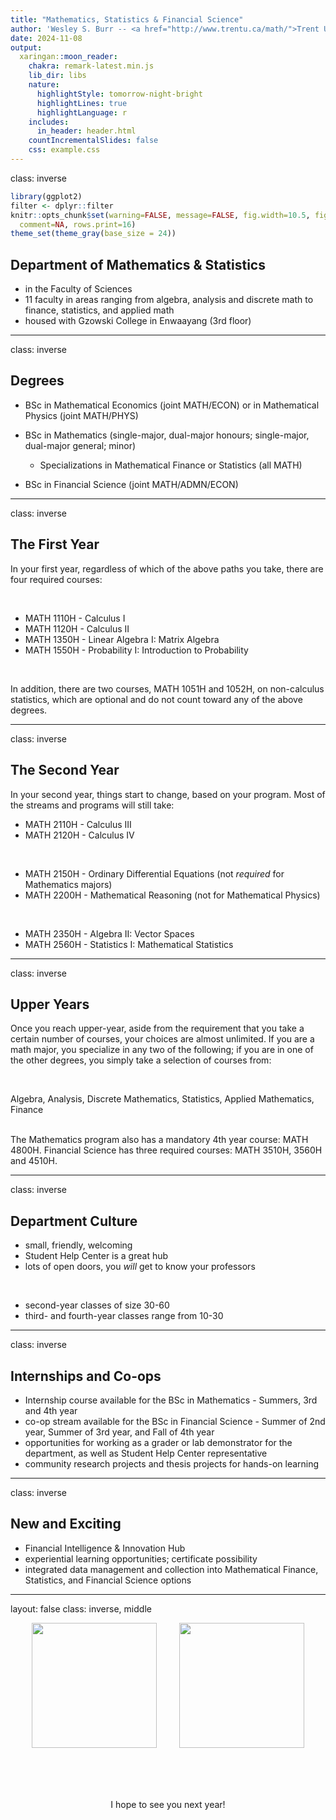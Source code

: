 ```yaml
---
title: "Mathematics, Statistics & Financial Science"
author: 'Wesley S. Burr -- <a href="http://www.trentu.ca/math/">Trent University</a> <br> <a href="http://github.com/wesleyburr"><i class="fa fa-github fa-fw"></i>&nbsp; wsburr</a><br> <a href="mailto:wesleyburr@trentu.ca"><i class="fa fa-paper-plane fa-fw"></i>&nbsp; wesleyburr@trentu.ca</a><br><br/>'
date: 2024-11-08
output:
  xaringan::moon_reader:
    chakra: remark-latest.min.js
    lib_dir: libs
    nature:
      highlightStyle: tomorrow-night-bright
      highlightLines: true
      highlightLanguage: r
    includes:
      in_header: header.html
    countIncrementalSlides: false
    css: example.css
---
```


class: inverse

```r
library(ggplot2)
filter <- dplyr::filter
knitr::opts_chunk$set(warning=FALSE, message=FALSE, fig.width=10.5, fig.height=4, 
  comment=NA, rows.print=16)
theme_set(theme_gray(base_size = 24))
```

## Department of Mathematics \& Statistics

* in the Faculty of Sciences
* 11 faculty in areas ranging from algebra, analysis and discrete math to
finance, statistics, and applied math
* housed with Gzowski College in Enwaayang (3rd floor)

---

class: inverse

## Degrees

* BSc in Mathematical Economics (joint MATH/ECON) or in Mathematical Physics (joint MATH/PHYS)
<br />

* BSc in Mathematics (single-major, dual-major honours; single-major, dual-major general; minor)
  * Specializations in Mathematical Finance or Statistics (all MATH)
<br />  

* BSc in Financial Science (joint MATH/ADMN/ECON)

---

class: inverse

## The First Year

In your first year, regardless of which of the above paths you take,
there are four required courses:

<br />

* MATH 1110H - Calculus I
* MATH 1120H - Calculus II
* MATH 1350H - Linear Algebra I: Matrix Algebra
* MATH 1550H - Probability I: Introduction to Probability

<br/>

In addition, there are two courses, MATH 1051H and 1052H, on non-calculus
statistics, which are optional and do not count toward any of the above degrees.

---

class: inverse

## The Second Year

In your second year, things start to change, based on your program. Most
of the streams and programs will still take:

* MATH 2110H - Calculus III
* MATH 2120H - Calculus IV

<br />

* MATH 2150H - Ordinary Differential Equations (not *required* for Mathematics majors)
* MATH 2200H - Mathematical Reasoning (not for Mathematical Physics)

<br />

* MATH 2350H - Algebra II: Vector Spaces
* MATH 2560H - Statistics I: Mathematical Statistics

---

class: inverse

## Upper Years

Once you reach upper-year, aside from the requirement that you take a certain
number of courses, your choices are almost unlimited. If you are a math
major, you specialize in any two of the following; if you are in one of the
other degrees, you simply take a selection of courses from:

<br />

Algebra, Analysis, Discrete Mathematics, Statistics, Applied Mathematics,
Finance

<br />
The Mathematics program also has a mandatory 4th year course: MATH 4800H.
Financial Science has three required courses: MATH 3510H, 3560H and 4510H. 

---

class: inverse

## Department Culture

* small, friendly, welcoming
* Student Help Center is a great hub
* lots of open doors, you *will* get to know your professors

<br />

* second-year classes of size 30-60
* third- and fourth-year classes range from 10-30

---

class: inverse

## Internships and Co-ops

* Internship course available for the BSc in Mathematics - Summers, 3rd and 4th year
* co-op stream available for the BSc in Financial Science - Summer of 2nd year,
Summer of 3rd year, and Fall of 4th year
* opportunities for working as a grader or lab demonstrator for the department,
as well as Student Help Center representative
* community research projects and thesis projects for hands-on learning

---

class: inverse

## New and Exciting

* Financial Intelligence & Innovation Hub
* experiential learning opportunities; certificate possibility
* integrated data management and collection into Mathematical Finance, Statistics, and Financial Science options


---

layout: false
class: inverse, middle

<center>
<a href="http://www.trentu.ca/math/"><img src="figure/trent.png" style="width: 200px;"/></a> &emsp;&emsp;
<a href="https://creativecommons.org/licenses/by/4.0/"><img src="figure/cc.png" style="width: 200px;"/></a>

<br/> &nbsp;
<br/> &nbsp;

I hope to see you next year!

</center>


<br/>
